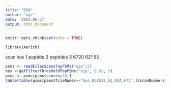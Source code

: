 ```yaml
---
title: "DIA"
author: "xyz"
date: '2022-06-27'
output: html_document
---
```


```r
knitr::opts_chunk$set(echo = TRUE)
```

```r
library(Aerith)
```

scan has 1 peptide    2 peptides    3 
6720                  621           55

```r
psms <- readFilesScansTopPSMs("sip",5)
res <-getFilterThresholdTopPSMs("sip", 0.01, 3)
psms <- psms[psms$scores>43,]
table(table(psms[psms$fileNames=="Guo_052522_G2_DIA.FT2",]$scanNumbers))
```

